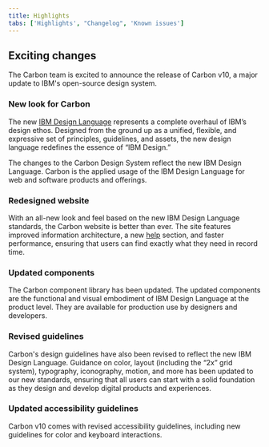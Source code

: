 ```yaml
---
title: Highlights
tabs: ['Highlights', "Changelog", 'Known issues']
---
```


## Exciting changes

The Carbon team is excited to announce the release of Carbon v10, a major update to IBM's open-source design system.

### New look for Carbon

The new [IBM Design Language](https://www.ibm.com/design/language/) represents a complete overhaul of IBM’s design ethos. Designed from the ground up as a unified, flexible, and expressive set of principles, guidelines, and assets, the new design language redefines the essence of “IBM Design.”

The changes to the Carbon Design System reflect the new IBM Design Language. Carbon is the applied usage of the IBM Design Language for web and software products and offerings.

### Redesigned website

With an all-new look and feel based on the new IBM Design Language standards, the Carbon website is better than ever. The site features improved information architecture, a new [help](/help/support) section, and faster performance, ensuring that users can find exactly what they need in record time.

### Updated components

The Carbon component library has been updated. The updated components are the functional and visual embodiment of IBM Design Language at the product level. They are available for production use by designers and developers.

### Revised guidelines

Carbon's design guidelines have also been revised to reflect the new IBM Design Language. Guidance on color, layout (including the “2x” grid system), typography, iconography, motion, and more has been updated to our new standards, ensuring that all users can start with a solid foundation as they design and develop digital products and experiences.

### Updated accessibility guidelines

Carbon v10 comes with revised accessibility guidelines, including new guidelines for color and keyboard interactions.
